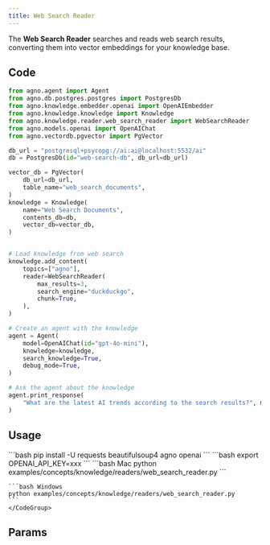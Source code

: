 ```yaml
---
title: Web Search Reader
---
```


The **Web Search Reader** searches and reads web search results, converting them into vector embeddings for your knowledge base.

## Code

```python examples/concepts/knowledge/readers/web_search_reader.py
from agno.agent import Agent
from agno.db.postgres.postgres import PostgresDb
from agno.knowledge.embedder.openai import OpenAIEmbedder
from agno.knowledge.knowledge import Knowledge
from agno.knowledge.reader.web_search_reader import WebSearchReader
from agno.models.openai import OpenAIChat
from agno.vectordb.pgvector import PgVector

db_url = "postgresql+psycopg://ai:ai@localhost:5532/ai"
db = PostgresDb(id="web-search-db", db_url=db_url)

vector_db = PgVector(
    db_url=db_url,
    table_name="web_search_documents",
)
knowledge = Knowledge(
    name="Web Search Documents",
    contents_db=db,
    vector_db=vector_db,
)


# Load knowledge from web search
knowledge.add_content(
    topics=["agno"],
    reader=WebSearchReader(
        max_results=3,
        search_engine="duckduckgo",
        chunk=True,
    ),
)

# Create an agent with the knowledge
agent = Agent(
    model=OpenAIChat(id="gpt-4o-mini"),
    knowledge=knowledge,
    search_knowledge=True,
    debug_mode=True,
)

# Ask the agent about the knowledge
agent.print_response(
    "What are the latest AI trends according to the search results?", markdown=True
)
```

## Usage

<Steps>
  <Snippet file="create-venv-step.mdx" />

  <Step title="Install libraries">
    ```bash
    pip install -U requests beautifulsoup4 agno openai
    ```
  </Step>
  <Snippet file="run-pgvector-step.mdx" />

  <Step title="Set environment variables">
    ```bash
    export OPENAI_API_KEY=xxx
    ```
  </Step>

  <Step title="Run Agent">
    <CodeGroup>
    ```bash Mac
    python examples/concepts/knowledge/readers/web_search_reader.py
    ```

    ```bash Windows
    python examples/concepts/knowledge/readers/web_search_reader.py
    ```
    </CodeGroup>
  </Step>
</Steps>

## Params

<Snippet file="web-search-reader-reference.mdx" /> 
 